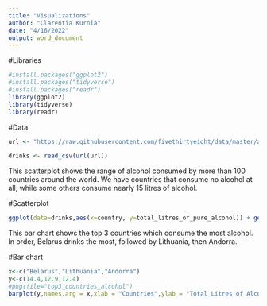 ```yaml
---
title: "Visualizations"
author: "Clarentia Kurnia"
date: "4/16/2022"
output: word_document
---
```


#Libraries
```r

#install.packages("ggplot2")
#install.packages("tidyverse")
#install.packages("readr")
library(ggplot2)
library(tidyverse)
library(readr)
```

#Data
```r
url <- "https://raw.githubusercontent.com/fivethirtyeight/data/master/alcohol-consumption/drinks.csv"

drinks <- read_csv(url(url))
```

This scatterplot shows the range of alcohol consumed by more than 100 countries around the world. We have countries that consume no alcohol at all, while some others consume nearly 15 litres of alcohol.

#Scatterplot
```r
ggplot(data=drinks,aes(x=country, y=total_litres_of_pure_alcohol)) + geom_point()
```

This bar chart shows the top 3 countries which consume the most alcohol. In order, Belarus drinks the most, followed by Lithuania, then Andorra.

#Bar chart
```r
x<-c("Belarus","Lithuania","Andorra")
y<-c(14.4,12.9,12.4)
#png(file="top3_countries_alcohol")
barplot(y,names.arg = x,xlab = "Countries",ylab = "Total Litres of Alcohol",col = "black",border = "white",main = "Top 3 Countries' Alcohol Consumption")
```
